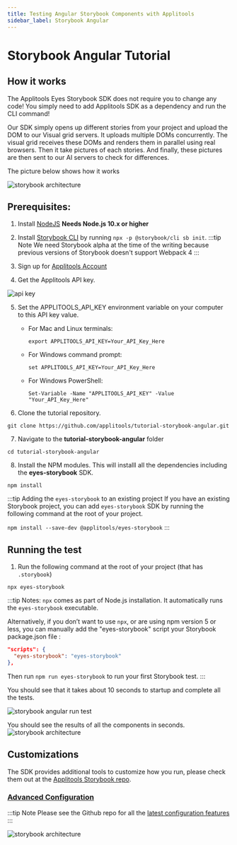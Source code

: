 ```yaml
---
title: Testing Angular Storybook Components with Applitools
sidebar_label: Storybook Angular
---
```


# Storybook Angular Tutorial

## How it works
The Applitools Eyes Storybook SDK does not require you to change any code! You simply need to add Applitools SDK as a dependency and run the CLI command!

Our SDK simply opens up different stories from your project and upload the DOM to our Visual grid servers. It uploads multiple DOMs concurrently. The visual grid receives these DOMs and renders them in parallel using real browsers. Then it take pictures of each stories. And finally, these pictures are then sent to our AI servers to check for differences.

The picture below shows how it works

![storybook architecture](/img/storybook-marketecture.png)

## Prerequisites:
1. Install [NodeJS](https://nodejs.org/en/)  **Needs Node.js 10.x or higher**
2. Install [Storybook CLI](https://storybook.js.org/) by running `npx -p @storybook/cli sb init`.
  :::tip Note
    We need Storybook alpha at the time of the writing because previous versions of Storybook doesn't support Webpack 4
  :::
3. Sign up for [Applitools Account](https://applitools.com/users/developer)
  
4. Get the Applitools API key.

![api key](/img/API-key.gif)


5. Set the APPLITOOLS_API_KEY environment variable on your computer to this API key value.

   - For Mac and Linux terminals:

      `export APPLITOOLS_API_KEY=Your_API_Key_Here`

    - For Windows command prompt:

      `set APPLITOOLS_API_KEY=Your_API_Key_Here`

    - For Windows PowerShell:

      `Set-Variable -Name "APPLITOOLS_API_KEY" -Value "Your_API_Key_Here"`

6. Clone the tutorial repository.

`git clone https://github.com/applitools/tutorial-storybook-angular.git`

7. Navigate to the **tutorial-storybook-angular** folder

  `cd tutorial-storybook-angular`

8. Install the NPM modules. This will installl all the dependencies including the **eyes-storybook** SDK.

  `npm install`

  :::tip Adding the `eyes-storybook` to an existing project
  If you have an existing Storybook project, you can add `eyes-storybook` SDK by running the following command at the root of your project.
  
  `npm install --save-dev @applitools/eyes-storybook`
  :::

## Running the test

1. Run the following command at the root of your project (that has `.storybook`)

`npx eyes-storybook`

:::tip Notes:
`npx` comes as part of Node.js installation. It automatically runs the `eyes-storybook` executable.

Alternatively, if you don’t want to use `npx`, or are using npm version 5 or less, you can manually add the "eyes-storybook" script your Storybook package.json file :
```json
"scripts": {
  "eyes-storybook": "eyes-storybook"
},
```
Then run `npm run eyes-storybook` to run your first Storybook test.
:::


You should see that it takes about 10 seconds to startup and complete all the tests.

![storybook angular run test](/img/storybook-angular-run-test.png)


  You should see the results of all the components in seconds.
![storybook architecture](/img/storybook-angular-results.gif)

## Customizations
The SDK provides additional tools to customize how you run, please check them out at the [Applitools Storybook repo](https://www.npmjs.com/package/@applitools/eyes-storybook).


### [Advanced Configuration](https://github.com/applitools/eyes.sdk.javascript1/tree/master/packages/eyes-storybook#advanced-configuration)

:::tip Note
Please see the Github repo for all the [latest configuration features](https://github.com/applitools/eyes.sdk.javascript1/tree/master/packages/eyes-storybook#advanced-configuration)
:::

![storybook architecture](/img/storybook-common-adv-config.png)